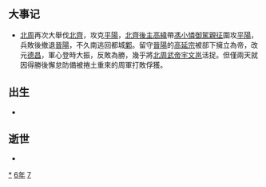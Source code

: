 {{yearTOC|576|高昌'''[[延昌_(麴乾固)|延昌]]十六年'''；北齊'''[[武平_(高纬)|武平]]七年'''，'''[[隆化_(高纬)|隆化]]元年'''；西梁'''[[天保_(萧岿)|天保]]十五年'''；南朝陳'''[[太建|太建]]八年'''；北周'''[[建德_(宇文邕)|建德]]五年'''；高延宗'''[[德昌_(高延宗)|德昌]]元年'''；新罗'''[[鴻濟|鴻濟]]五年'''}}

== 大事记 ==
*[[北周|北周]]再次大舉伐[[北齊|北齊]]，攻克[[平陽|平陽]]，[[北齊後主|北齊後主]][[高緯|高緯]]帶[[馮小憐|馮小憐]][[御駕親征|御駕親征]]圍攻[[平陽|平陽]]，兵敗後撤退[[晉陽|晉陽]]，不久南逃回都城[[鄴|鄴]]。留守[[晉陽|晉陽]]的[[高延宗|高延宗]]被部下擁立為帝，改元[[德昌_(高延宗)|德昌]]，軍心登時大振，反敗為勝，幾乎將[[北周武帝|北周武帝]][[宇文邕|宇文邕]]活捉。但僅兩天就因得勝後懈怠防備被捲土重來的周軍打敗俘獲。

== 出生 ==
*

== 逝世 ==
{{Wikisource year mention}}
*

[[Category:576年|*]]
[[Category:570年代|6年]]
[[Category:6世纪各年|7]]